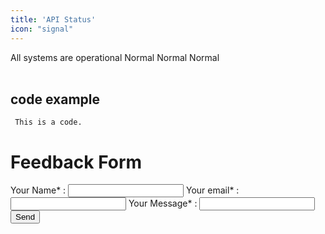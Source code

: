 ```yaml
---
title: 'API Status'
icon: "signal"
---
```

<Check> All systems are operational </Check>
<CardGroup cols={3}>
   <Card title="Eazype API" icon="circle-check" color="#9935e8" href="https://status.enginify.in/">
      <Tooltip tip="Operational">Normal</Tooltip>
   </Card>
    <Card title="Eazymsg API" icon="circle-check" color="#9935e8" href="https://status.enginify.in/">
      <Tooltip tip="Operational">Normal</Tooltip>
   </Card>
    <Card title="Infopass API" icon="circle-check" color="#9935e8" href="https://status.enginify.in/">
      <Tooltip tip="Operational">Normal</Tooltip>
   </Card>
</CardGroup>
<br/>
<br/>

## code example

```
 This is a code. 
 ```
 
# Feedback Form


<form action="/submit" method="POST">
  <label>
    Your Name* :
    <input type="text" name="name"
    style={{
      width: '100%',
      height: '50px',
      padding:'10px',
      borderRadius: '7px',
      border: '1px solid #9935e8',
      background: 'transparent'
    }}/>
  </label>

  <label>
    Your email* :
    <input type="email" name="email"
    style={{
      width: '100%',
      height: '50px',
      padding:'10px',
      borderRadius: '7px',
      border: '1px solid #9935e8',
      background: 'transparent'
    }}/>
  </label>

   <label>
    Your Message* :
    <input type="text" name="text" style={{
      height: '100px',
      width: '100%',
      borderRadius: '7px',
      padding: '10px',
      border: '1px solid #9935e8',
      background: 'transparent'
    }}/>
  </label>
<br/>
  <button
      style={{
        background: 'linear-gradient(to right,#9935e8,#e85535)',
        color: 'white',
        border: 'none',
        borderRadius: '4px',
        fontSize: '16px',
        cursor: 'pointer',
        marginTop: '20px',
        height: '40px',
        width:'100px'
      }}
    >Send</button>
</form>

